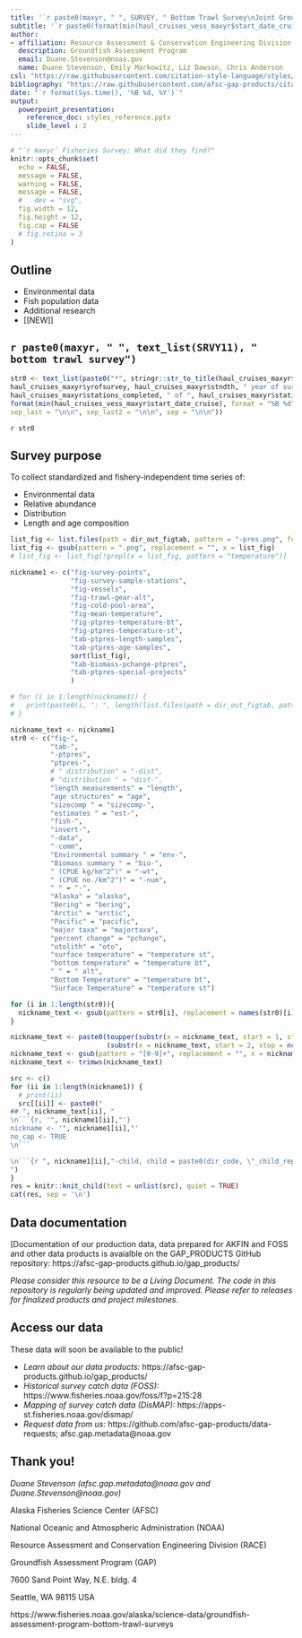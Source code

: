 ```yaml
---
title: '`r paste0(maxyr, " ", SURVEY, " Bottom Trawl Survey\nJoint Groundfish Plan Team Meeting") `'
subtitle: '`r paste0(format(min(haul_cruises_vess_maxyr$start_date_cruise), format = "%B %d"), " to ", format(max(haul_cruises_vess_maxyr$end_date_cruise), format = "%B %d, %Y") )  `'
author: 
- affiliation: Resource Assessment & Conservation Engineering Division
  description: Groundfish Assessment Program
  email: Duane.Stevenson@noaa.gov
  name: Duane Stevenson, Emily Markowitz, Liz Dawson, Chris Anderson
csl: "https://raw.githubusercontent.com/citation-style-language/styles/master/apa-no-ampersand.csl"
bibliography: "https://raw.githubusercontent.com/afsc-gap-products/citations/main/cite/bibliography.bib"
date: "`r format(Sys.time(), '%B %d, %Y')`"
output: 
  powerpoint_presentation:
    reference_doc: styles_reference.pptx
    slide_level : 2
---
```


```r
# "`r maxyr` Fisheries Survey: What did they find?"
knitr::opts_chunk$set(
  echo = FALSE,
  message = FALSE,
  warning = FALSE,
  message = FALSE,
  #   dev = "svg",
  fig.width = 12,
  fig.height = 12, 
  fig.cap = FALSE
  # fig.retina = 3
)
```

## Outline

 - Environmental data
 - Fish population data
 - Additional research
 - [[NEW]]

## `r paste0(maxyr, " ", text_list(SRVY11), " bottom trawl survey")`
 
```r
str0 <- text_list(paste0("*", stringr::str_to_title(haul_cruises_maxyr$SRVY_long), " bottom trawl survey (", haul_cruises_maxyr$SRVY, "):* \n\n - ", 
haul_cruises_maxyr$yrofsurvey, haul_cruises_maxyr$stndth, " year of survey\n\n - ", 
haul_cruises_maxyr$stations_completed, " of ", haul_cruises_maxyr$stations_avail, " were completed\n - ", 
format(min(haul_cruises_vess_maxyr$start_date_cruise), format = "%B %d"), " to ", format(max(haul_cruises_vess_maxyr$end_date_cruise), format = "%B %d, %Y"), 
sep_last = "\n\n", sep_last2 = "\n\n", sep = "\n\n"))
```
 
`r str0`
 
## Survey purpose

To collect standardized and fishery-independent time series of:

 - Environmental data
 - Relative abundance
 - Distribution
 - Length and age composition


```r
list_fig <- list.files(path = dir_out_figtab, pattern = "-pres.png", full.names = FALSE, recursive = FALSE)
list_fig <- gsub(pattern = ".png", replacement = "", x = list_fig)
# list_fig <- list_fig[!grepl(x = list_fig, pattern = "temperature")]

nickname1 <- c("fig-survey-points", 
               "fig-survey-sample-stations", 
               "fig-vessels",
               "fig-trawl-gear-alt",
               "fig-cold-pool-area",
               "fig-mean-temperature",
               "fig-ptpres-temperature-bt",
               "fig-ptpres-temperature-st",
               "tab-ptpres-length-samples",
               "tab-ptpres-age-samples",
               sort(list_fig),
               "tab-biomass-pchange-ptpres",
               "tab-ptpres-special-projects"
               )

# for (i in 1:length(nickname1)) {
#   print(paste0(i, ": ", length(list.files(path = dir_out_figtab, pattern = nickname1))>0))
# }

nickname_text <- nickname1
str0 <- c("fig-", 
          "tab-", 
          "-ptpres", 
          "ptpres-", 
          # " distribution" = "-dist", 
          # "distribution " = "dist-", 
          "length measurements" = "length", 
          "age structures" = "age",
          "sizecomp " = "sizecomp-", 
          "estimates " = "est-", 
          "fish-", 
          "invert-",
          "-data", 
          "-comm", 
          "Environmental summary " = "env-", 
          "Biomass summary " = "bio-", 
          " (CPUE kg/km^2^)" = "-wt", 
          " (CPUE no./km^2^)" = "-num",
          " " = "-", 
          "Alaska" = "alaska", 
          "Bering" = "bering", 
          "Arctic" = "arctic", 
          "Pacific" = "pacific", 
          "major taxa" = "majortaxa", 
          "percent change" = "pchange", 
          "otolith" = "oto", 
          "surface temperature" = "temperature st", 
          "bottom temperature" = "temperature bt", 
          " " = " alt", 
          "Bottom Temperature" = "temperature bt", 
          "Surface Temperature" = "temperature st")

for (i in 1:length(str0)){
  nickname_text <- gsub(pattern = str0[i], replacement = names(str0)[i], x = nickname_text)
}

nickname_text <- paste0(toupper(substr(x = nickname_text, start = 1, stop = 1)), 
                        (substr(x = nickname_text, start = 2, stop = nchar(nickname_text))) )
nickname_text <- gsub(pattern = "[0-9]+", replacement = "", x = nickname_text)
nickname_text <- trimws(nickname_text)

src <- c()
for (ii in 1:length(nickname1)) {
  # print(ii)
  src[[ii]] <- paste0("
## ", nickname_text[ii], "
\n```{r, '", nickname1[ii],"'} 
nickname <- '", nickname1[ii],"'
no_cap <- TRUE
\n```

\n```{r ", nickname1[ii],"-child, child = paste0(dir_code, \"_child_report_figtab.Rmd\")}\n```
")
}
res = knitr::knit_child(text = unlist(src), quiet = TRUE)
cat(res, sep = '\n')
```

## Data documentation

[Documentation of our production data, data prepared for AKFIN and FOSS and other data products is avaialble on the GAP_PRODUCTS GitHub repository: https://afsc-gap-products.github.io/gap_products/

*Please consider this resource to be a Living Document. The code in this repository is regularly being updated and improved. Please refer to releases for finalized products and project milestones.*

## Access our data

These data will soon be available to the public!

 - *Learn about our data products:* https://afsc-gap-products.github.io/gap_products/
 - *Historical survey catch data (FOSS):* https://www.fisheries.noaa.gov/foss/f?p=215:28
 - *Mapping of survey catch data (DisMAP):* https://apps-st.fisheries.noaa.gov/dismap/
 - *Request data from us:* https://github.com/afsc-gap-products/data-requests; afsc.gap.metadata@noaa.gov

## Thank you!

*Duane Stevenson (afsc.gap.metadata@noaa.gov and Duane.Stevenson@noaa.gov)*

Alaska Fisheries Science Center (AFSC)

National Oceanic and Atmospheric Administration (NOAA)

Resource Assessment and Conservation Engineering Division (RACE)

Groundfish Assessment Program (GAP)

7600 Sand Point Way, N.E. bldg. 4

Seattle, WA 98115 USA

https://www.fisheries.noaa.gov/alaska/science-data/groundfish-assessment-program-bottom-trawl-surveys

